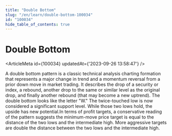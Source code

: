 ```yaml
---
title: "Double Bottom"
slug: "/en/learn/double-bottom-100034"
id: "100034"
hide_table_of_contents: true
---
```



# Double Bottom

<ArticleMeta id={100034} updatedAt={'2023-09-26 13:58:47'} />
<div className='border-solid border-b border-t-0 my-4 border-[var(--ifm-color-gray-300)]' />

A double bottom pattern is a classic technical analysis charting formation that represents a major change in trend and a momentum reversal from a prior down move in market trading. It describes the drop of a security or index, a rebound, another drop to the same or similar level as the original drop, and finally another rebound (that may become a new uptrend). The double bottom looks like the letter "W." The twice-touched low is now considered a significant support level. While those two lows hold, the upside has new potential.In terms of profit targets, a conservative reading of the pattern suggests the minimum-move price target is equal to the distance of the two lows and the intermediate high. More aggressive targets are double the distance between the two lows and the intermediate high.
